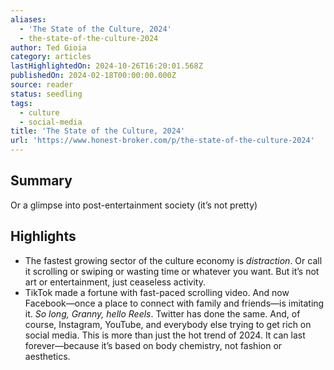 ```yaml
---
aliases:
  - 'The State of the Culture, 2024'
  - the-state-of-the-culture-2024
author: Ted Gioia
category: articles
lastHighlightedOn: 2024-10-26T16:20:01.568Z
publishedOn: 2024-02-18T00:00:00.000Z
source: reader
status: seedling
tags:
  - culture
  - social-media
title: 'The State of the Culture, 2024'
url: 'https://www.honest-broker.com/p/the-state-of-the-culture-2024'
---
```

## Summary

Or a glimpse into post-entertainment society (it’s not pretty)

## Highlights

- The fastest growing sector of the culture economy is _distraction_. Or call it scrolling or swiping or wasting time or whatever you want. But it’s not art or entertainment, just ceaseless activity.
- TikTok made a fortune with fast-paced scrolling video. And now Facebook—once a place to connect with family and friends—is imitating it. _So long, Granny, hello Reels_. Twitter has done the same. And, of course, Instagram, YouTube, and everybody else trying to get rich on social media.
  This is more than just the hot trend of 2024. It can last forever—because it’s based on body chemistry, not fashion or aesthetics.
